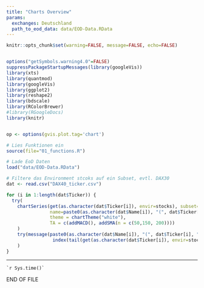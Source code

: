```yaml
---
title: "Charts Overview"
params:
  exchanges: Deutschland
  path_to_eod_data: data/EOD-Data.RData
---
```



```r
knitr::opts_chunk$set(warning=FALSE, message=FALSE, echo=FALSE)


options("getSymbols.warning4.0"=FALSE)
suppressPackageStartupMessages(library(googleVis))
library(xts)
library(quantmod)
library(googleVis)
library(ggplot2)
library(reshape2)
library(bdscale)
library(RColorBrewer)
#library(RGoogleDocs)
library(knitr)


op <- options(gvis.plot.tag='chart')

# Lies Funktionen ein
source(file="01_functions.R")

# Lade EoD Daten
load("data/EOD-Data.RData")

# Filtere das Environment stcoks auf ein Subset, evtl. DAX30
dat <- read.csv("DAX40_ticker.csv")

```

```r
for (i in 1:length(dat$Ticker)) {
  try(
    chartSeries(get(as.character(dat$Ticker[i]), envir=stocks), subset='last 4 months', 
                name=paste0(as.character(dat$Name[i]), "(", dat$Ticker[i], ")"),
                theme = chartTheme("white"),
                TA = c(addMACD(), addSMA(n = c(50,150, 200)))) 
    )
    try(message(paste0(as.character(dat$Name[i]), "(", dat$Ticker[i], ")",
                 index(tail(get(as.character(dat$Ticker[i]), envir=stocks),1))))
    )
}

```


-----
``` `r Sys.time()` ```   

END OF FILE
